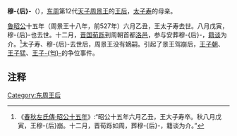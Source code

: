 {{noteTA
|T=zh-hans:穆后;zh-hant:穆后;
|1=zh-hans:穆后;zh-hant:穆后;
}}

{{Infobox Biography
| subject_name   = 穆-{后}- 
| image_name     = 
| image_size     = 
| children = [[太子寿|太子寿]]
| occupation     = [[周朝|周朝]]王后
| spouse         = [[周景王|周景王]]
}}
'''穆-{后}-'''（{{bd|？||前527年||catIdx=M}}），[[东周|东周]]第12代[[天子|天子]][[周景王|周景王]]的[[王后|王后]]，[[太子寿|太子寿]]的母亲。

[[鲁昭公|鲁昭公]]十五年（周景王十八年，前527年）六月乙丑，王太子寿去世。八月戊寅，穆-{后}-也去世。十二月，[[晋国|晋国]][[荀跞|荀跞]]到周朝首都[[洛邑|洛邑]]，参与安葬穆-{后}-，[[籍谈|籍谈]]为介。<ref>《[[s:春秋左氏傳/昭公|春秋左氏傳·昭公十五年]]》:“昭公十五年六月乙丑，王大子寿卒。秋八月戊寅，王穆-{后}崩。十二月，晋荀跞如周，葬穆-{后}-，籍谈为介。”</ref>太子寿、穆-{后}-去世后，周景王没有嫡嗣。引起了景王驾崩后，[[王子朝|王子朝]]、[[周悼王|王子猛]]、[[周敬王|王子-{匄}-]]的争位事件。
 
==注释==
{{Reflist}}

{{周朝及秦國王后}}

[[Category:东周王后|Category:东周王后]]
